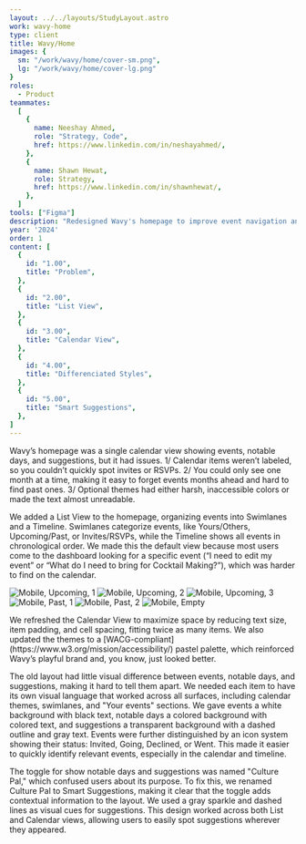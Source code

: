 ```yaml
---
layout: ../../layouts/StudyLayout.astro
work: wavy-home
type: client
title: Wavy/Home
images: {
  sm: "/work/wavy/home/cover-sm.png",
  lg: "/work/wavy/home/cover-lg.png"
}
roles: 
  - Product
teammates:
  [
    {
      name: Neeshay Ahmed,
      role: "Strategy, Code",
      href: https://www.linkedin.com/in/neshayahmed/,
    },
    {
      name: Shawn Hewat,
      role: Strategy,
      href: https://www.linkedin.com/in/shawnhewat/,
    },
  ]
tools: ["Figma"]
description: "Redesigned Wavy's homepage to improve event navigation and accessibility. We added a List View with Swimlanes and a Timeline for easier sorting and event tracking, making it the default view. The Calendar View was updated for better spacing and readability with accessible, pastel themes. Differentiated event types through distinct visual styles and icons for quick identification. Lastly, renamed 'Culture Pal' to 'Smart Suggestions', making it clearer and more intuitive for users."
year: '2024'
order: 1
content: [
  {
    id: "1.00",
    title: "Problem",
  },
  {
    id: "2.00",
    title: "List View",
  },
  {
    id: "3.00",
    title: "Calendar View",
  },
  {
    id: "4.00",
    title: "Differenciated Styles",
  },
  {
    id: "5.00",
    title: "Smart Suggestions",
  },
]
---
```


<Section id="1.00" title='Problem'>
  <Fragment slot="context">
    Wavy’s homepage was a single calendar view showing events, notable days, and suggestions, but it had issues. 1/ Calendar items weren’t labeled, so you couldn’t quickly spot invites or RSVPs. 2/ You could only see one month at a time, making it easy to forget events months ahead and hard to find past ones. 3/ Optional themes had either harsh, inaccessible colors or made the text almost unreadable.
  </Fragment>
  <Carousel
    slides={[
      {
        id: "1.01",
        src: "/work/wavy/home/note-problem-1.png",
        alt: "Problem notes",
      },
      {
        id: "1.02",
        src: "/work/wavy/home/note-problem-2.png",
        alt: "Problem questions",
      },
    ]}
    span={{ base: 12, md: 8 }}
		isPadded={{ base: false, md: true }}
    hasBorder={false}
  />
</Section>
<Section id="2.00" title='List View'>
  <p slot="context">We added a List View to the homepage, organizing events into Swimlanes and a Timeline. Swimlanes categorize events, like Yours/Others, Upcoming/Past, or Invites/RSVPs, while the Timeline shows all events in chronological order. We made this the default view because most users come to the dashboard looking for a specific event (“I need to edit my event” or “What do I need to bring for Cocktail Making?”), which was harder to find on the calendar.</p>
  <Carousel
    slides={[
      {
        id: "2.01",
        src: "/work/wavy/home/upcoming-1.png",
        alt: "Upcoming, 1",
      },
      {
        id: "2.02",
        src: "/work/wavy/home/upcoming-2.png",
        alt: "Upcoming, 2",
      },
      {
        id: "2.03",
        src: "/work/wavy/home/past.png",
        alt: "Past",
      },
      {
        id: "2.04",
        src: "/work/wavy/home/empty.png",
        alt: "Empty",
      },
      {
        id: "2.05",
        src: "/work/wavy/home/note-layout.png",
        alt: "Layout sketch",
      },
      {
        id: "2.06",
        src: "/work/wavy/home/note-your-events.png",
        alt: "Your events sketch",
      },
    ]}
    span={{ base: 12, md: 8 }}
    orientation="3/2"
    fit="cover"
  />
  <Carousel
    slides={[
      {
        id: "2.07",
        src: "/work/wavy/home/upcoming-mobile-1.png",
        alt: "Mobile, Upcoming, 1",
      },
      {
        id: "2.08",
        src: "/work/wavy/home/upcoming-mobile-2.png",
        alt: "Mobile, Upcoming, 2",
      },
      {
        id: "2.09",
        src: "/work/wavy/home/upcoming-mobile-3.png",
        alt: "Mobile, Upcoming, 3",
      },
      {
        id: "2.10",
        src: "/work/wavy/home/past-mobile-1.png",
        alt: "Mobile, Past, 1",
      },
      {
        id: "2.11",
        src: "/work/wavy/home/past-mobile-2.png",
        alt: "Mobile, Past, 2",
      },
      {
        id: "2.12",
        src: "/work/wavy/home/empty-mobile.png",
        alt: "Mobile, Empty",
      },
    ]}
    classes="sm:hidden"
    orientation="vertical"
    fullBleed={{ base: true, lg: false }}
    isPadded={false}
  />
  <Row classes="hidden sm:grid">
    <Image
      id="2.07"
      src="/work/wavy/home/upcoming-mobile-1.png"
      alt="Mobile, Upcoming, 1"
      span={{ base: 6, md: 4 }}
      orientation="vertical"
      isFullBleed={true}
    />
    <Image
      id="2.08"
      src="/work/wavy/home/upcoming-mobile-2.png"
      alt="Mobile, Upcoming, 2"
      span={{ base: 6, md: 4 }}
      orientation="vertical"
      isFullBleed={true}
    />
    <Image
      id="2.09"
      src="/work/wavy/home/upcoming-mobile-3.png"
      alt="Mobile, Upcoming, 3"
      span={{ base: 6, md: 4 }}
      orientation="vertical"
      isFullBleed={true}
    />
    <Image
      id="2.10"
      src="/work/wavy/home/past-mobile-1.png"
      alt="Mobile, Past, 1"
      span={{ base: 6, md: 4 }}
      orientation="vertical"
      isFullBleed={true}
    />
    <Image
      id="2.11"
      src="/work/wavy/home/past-mobile-2.png"
      alt="Mobile, Past, 2"
      span={{ base: 6, md: 4 }}
      orientation="vertical"
      isFullBleed={true}
    />
    <Image
      id="2.12"
      src="/work/wavy/home/empty-mobile.png"
      alt="Mobile, Empty"
      span={{ base: 6, md: 4 }}
      orientation="vertical"
      isFullBleed={true}
    />
  </Row>
</Section>
<Section id="3.00" title="Calendar View">
  <p slot="context">We refreshed the Calendar View to maximize space by reducing text size, item padding, and cell spacing, fitting twice as many items. We also updated the themes to a [WACG-compliant](https://www.w3.org/mission/accessibility/) pastel palette, which reinforced Wavy’s playful brand and, you know, just looked better.</p>
  <Carousel
    slides={[
      {
        id: "3.01",
        src: "/work/wavy/home/calendar.png",
        alt: "Calendar",
      },
      {
        id: "3.02",
        src: "/work/wavy/home/calendar-cell.png",
        alt: "Calendar, cell",
      },
      {
        id: "3.03",
        src: "/work/wavy/home/note-calendar-1.png",
        alt: "Calendar, sketch, layout",
      },
      {
        id: "3.04",
        src: "/work/wavy/home/note-calendar-2.png",
        alt: "Calendar, sketch, layout",
      },
      {
        id: "3.05",
        src: "/work/wavy/home/note-cell.png",
        alt: "Calendar, sketch, cell",
      },
    ]}
    span={{ base: 12, md: 8 }}
    orientation="3/2"
    fit="cover"
  />
  <Carousel
    slides={[
      {
        id: "3.06",
        src: "/work/wavy/home/calendar-default.png",
        alt: "Calendar, default",
      },
      {
        id: "3.07",
        src: "/work/wavy/home/calendar-red.png",
        alt: "Calendar, red",
      },
      {
        id: "3.08",
        src: "/work/wavy/home/calendar-pink.png",
        alt: "Calendar, pink",
      },
      {
        id: "3.09",
        src: "/work/wavy/home/calendar-orange.png",
        alt: "Calendar, orange",
      },
      {
        id: "3.10",
        src: "/work/wavy/home/calendar-yellow.png",
        alt: "Calendar, yellow",
      },
      {
        id: "3.11",
        src: "/work/wavy/home/calendar-green.png",
        alt: "Calendar, green",
      },
      {
        id: "3.12",
        src: "/work/wavy/home/calendar-blue.png",
        alt: "Calendar, blue",
      },
      {
        id: "3.13",
        src: "/work/wavy/home/calendar-purple.png",
        alt: "Calendar, purple",
      },
    ]}
    span={{ base: 12, md: 8 }}
    orientation="3/2"
    fit="cover"
  />
</Section>
<Section id="4.00" title="Differenciated Styles">
  <p slot="context">The old layout had little visual difference between events, notable days, and suggestions, making it hard to tell them apart. We needed each item to have its own visual language that worked across all surfaces, including calendar themes, swimlanes, and "Your events" sections. We gave events a white background with black text, notable days a colored background with colored text, and suggestions a transparent background with a dashed outline and gray text. Events were further distinguished by an icon system showing their status: Invited, Going, Declined, or Went. This made it easier to quickly identify relevant events, especially in the calendar and timeline.</p>
  <Carousel
    slides={[
      {
        id: "4.01",
        src: "/work/wavy/home/differenciated-styles.png",
        alt: "Item components",
      },
      {
        id: "4.02",
        src: "/work/wavy/home/note-styles.png",
        alt: "Item components Sketch",
      },
    ]}
    span={{ base: 12, md: 10, lg: 8 }}
  />
   <Carousel
    slides={[
      {
        id: "4.03",
        src: "/work/wavy/home/event-statuses.png",
        alt: "Event status",
      },
      {
        id: "4.04",
        src: "/work/wavy/home/note-event-statuses.png",
        alt: "Event status sketch",
      },
    ]}
    span={{ base: 12, md: 10, lg: 8 }}
  />
</Section>
<Section id="5.00" title="Smart Suggestions">
  <p slot="context">The toggle for show notable days and suggestions was named "Culture Pal," which confused users about its purpose. To fix this, we renamed Culture Pal to Smart Suggestions, making it clear that the toggle adds contextual information to the layout. We used a gray sparkle and dashed lines as visual cues for suggestions. This design worked across both List and Calendar views, allowing users to easily spot suggestions wherever they appeared.</p>
  <Carousel
    slides={[
      {
        id: "5.01",
        src: "/work/wavy/home/smart-suggestions-toggle.png",
        alt: "Suggestion toggle",
      },
      {
        id: "5.02",
        src: "/work/wavy/home/smart-suggestions-components.png",
        alt: "Suggestion components",
      },
      {
        id: "5.03",
        src: "/work/wavy/home/note-smart-suggestions-1.png",
        alt: "Suggestion sketch",
      },
      {
        id: "5.04",
        src: "/work/wavy/home/note-smart-suggestions-2.png",
        alt: "Suggestion sketch",
      },
    ]}
    span={{ base: 12, md: 10, lg: 8 }}
  />
</Section>